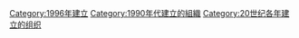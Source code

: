 {{Commonscat|Organizations established in 1996}}
{{Cat topic in year|topic=建立的組織|year=1996}}
[[Category:1996年建立|Category:1996年建立]]
[[Category:1990年代建立的組織|Category:1990年代建立的組織]]
[[Category:20世纪各年建立的组织|Category:20世纪各年建立的组织]]